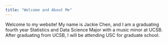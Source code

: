 ```yaml
---
title: "Welcome and About Me"
---
```


Welcome to my website! My name is Jackie Chen, and I am a graduating fourth year Statistics and Data Science Major with a music minor at UCSB. After graduating from UCSB, I will be attending USC for graduate school.
